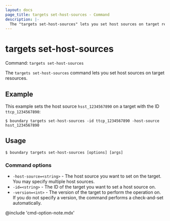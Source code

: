 ```yaml
---
layout: docs
page_title: targets set-host-sources - Command
description: |-
  The "targets set-host-sources" lets you set host sources on target resources.
---
```


# targets set-host-sources

Command: `targets set-host-sources`

The `targets set-host-sources` command lets you set host sources on target resources.

## Example

This example sets the host source `hsst_1234567890` on a target with the ID `ttcp_1234567890`:

```shell-session
$ boundary targets set-host-sources -id ttcp_1234567890 -host-source hsst_1234567890
```

## Usage

<CodeBlockConfig hideClipboard>

```shell-session
$ boundary targets set-host-sources [options] [args]
```

</CodeBlockConfig>

### Command options

- `-host-source=<string>` -  The host source you want to set on the target.
You may specify multiple host sources.
- `-id=<string>` - The ID of the target you want to set a host source on.
- `-version=<int>` - The version of the target to perform the operation on.
If you do not specify a version, the command performs a check-and-set automatically.

@include 'cmd-option-note.mdx'
